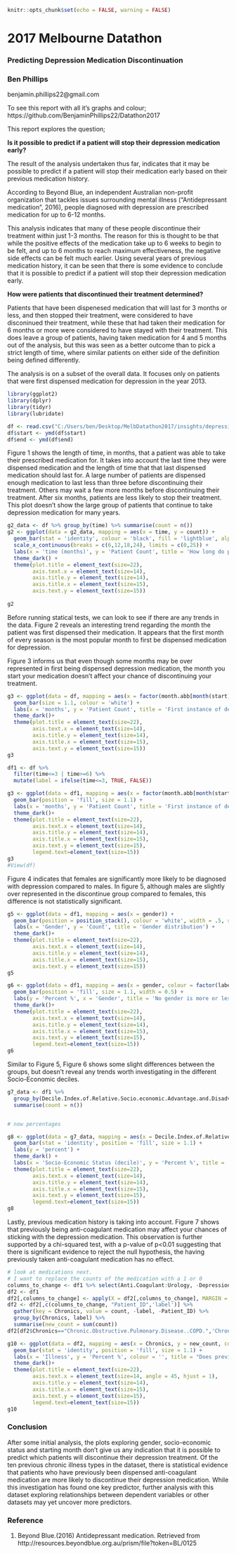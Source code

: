 

```r
knitr::opts_chunk$set(echo = FALSE, warning = FALSE)
```

# 2017 Melbourne Datathon
### Predicting Depression Medication Discontinuation

### Ben Phillips 
benjamin.phillips22@gmail.com

To see this report with all it's graphs and colour;
https://github.com/BenjaminPhillips22/Datathon2017



This report explores the question;

**Is it possible to predict if a patient will stop their depression medication early?**

The result of the analysis undertaken thus far, indicates that it may be possible to predict if a patient will stop their medication early based on their previous medication history.

According to Beyond Blue, an independent Australian non-profit organization that tackles issues surrounding mental illness ("Antidepressant medication", 2016), people diagnosed with depression are prescribed medication for up to 6-12 months. 

This analysis indicates that many of these people discontinue their treatment within just 1-3 months. The reason for this is thought to be that while the positive effects of the medication take up to 6 weeks to begin to be felt, and up to 6 months to reach maximum effectiveness, the negative side effects can be felt much earlier. Using several years of previous medication history, it can be seen that there is some evidence to conclude that it is possible to predict if a patient will stop their depression medication early.

**How were patients that discontinued their treatment determined?**

Patients that have been dispenesed medication that will last for 3 months or less, and then stopped their treatment, were considered to have disconinued their treatment, while these that had taken their medication for 6 months or more were considered to have stayed with their treatment. This does leave a group of patients, having taken medication for 4 and 5 months out of the analysis, but this was seen as a better outcome than to pick a strict length of time, where similar patients on either side of the definition being defined differently.

The analysis is on a subset of the overall data. It focuses only on patients that were first dispensed medication for depression in the year 2013.

```r
library(ggplot2)
library(dplyr)
library(tidyr)
library(lubridate)
```


```r
df <- read.csv("C:/Users/ben/Desktop/MelbDatathon2017/insights/depression_dataset_better.csv", stringsAsFactors = FALSE)
df$start <- ymd(df$start)
df$end <- ymd(df$end)
```


Figure 1 shows the length of time, in months, that a patient was able to take their prescribed medication for. It takes into account the last time they were dispensed medication and the length of time that that last dispensed medication should last for. A large number of patients are dispensed enough medication to last less than three before discontinuing their treatment. Others may wait a few more months before discontinuing their treatment. After six months, patients are less likely to stop their treatment. This plot doesn't show the large group of patients that continue to take depression medication for many years.


```r
g2_data <- df %>% group_by(time) %>% summarise(count = n()) 
g2 <- ggplot(data = g2_data, mapping = aes(x = time, y = count)) +
  geom_bar(stat = 'identity', colour = 'black', fill = 'lightblue', alpha = .6) + 
  scale_x_continuous(breaks = c(6,12,18,24), limits = c(0,25)) +
  labs(x = 'time (months)', y = 'Patient Count', title = 'How long do patients take their depression medication?') + 
  theme_dark() +
  theme(plot.title = element_text(size=22), 
        axis.text.x = element_text(size=14), 
        axis.title.y = element_text(size=14), 
        axis.title.x = element_text(size=15), 
        axis.text.y = element_text(size=15))
  
g2

```


Before running statical tests, we can look to see if there are any trends in the data.
Figure 2 reveals an interesting trend regarding the month the patient was first dispensed their medication. It appears that the first month of every season is the most popular month to first be dispensed medication for depression.

Figure 3 informs us that even though some months may be over represented in first being dispensed depression medication, the month you start your medication doesn't affect your chance of discontinuing your treatment.


```r
g3 <- ggplot(data = df, mapping = aes(x = factor(month.abb[month(start)], levels = month.abb[1:12]))) +
  geom_bar(size = 1.1, colour = 'white') + 
  labs(x = 'months', y = 'Patient Count', title = 'First instance of depression medication dispensed (2013)') + 
  theme_dark()+
  theme(plot.title = element_text(size=22), 
        axis.text.x = element_text(size=14), 
        axis.title.y = element_text(size=14), 
        axis.title.x = element_text(size=15), 
        axis.text.y = element_text(size=15))
g3


```


```r

df1 <- df %>%
  filter(time<=3 | time>=6) %>%
  mutate(label = ifelse(time<=3, TRUE, FALSE))

g3 <- ggplot(data = df1, mapping = aes(x = factor(month.abb[month(start)], levels = month.abb[1:12]), colour = factor(label, labels = c("Continued", "Discontinued")))) +
  geom_bar(position = 'fill', size = 1.1) + 
  labs(x = 'months', y = 'Patient Count', title = 'First instance of depression medication dispensed (2013)', colour = '') + 
  theme_dark()+
  theme(plot.title = element_text(size=22), 
        axis.text.x = element_text(size=14), 
        axis.title.y = element_text(size=14), 
        axis.title.x = element_text(size=15), 
        axis.text.y = element_text(size=15),
        legend.text=element_text(size=15))
g3
#View(df)

```

Figure 4 indicates that females are significantly more likely to be diagnosed with depression compared to males. In figure 5, although males are slightly over represented in the discontinue group compared to females, this difference is not statistically significant.


```r


g5 <- ggplot(data = df1, mapping = aes(x = gender)) +
  geom_bar(position = position_stack(), colour = 'white', width = .5, size = 1.1) +
  labs(x = 'Gender', y = 'Count', title = 'Gender distribution') + 
  theme_dark()+
  theme(plot.title = element_text(size=22), 
        axis.text.x = element_text(size=14), 
        axis.title.y = element_text(size=14), 
        axis.title.x = element_text(size=15), 
        axis.text.y = element_text(size=15))
g5


```


```r
g6 <- ggplot(data = df1, mapping = aes(x = gender, colour = factor(label, labels = c("Continued", "Discontinued")))) +
  geom_bar(position = 'fill', size = 1.1, width = 0.5) +
  labs(y = 'Percent %', x = 'Gender', title = 'No gender is more or less likely to discontinue their medication', colour = '') + 
  theme_dark()+
  theme(plot.title = element_text(size=22), 
        axis.text.x = element_text(size=14), 
        axis.title.y = element_text(size=14), 
        axis.title.x = element_text(size=15), 
        axis.text.y = element_text(size=15),
        legend.text=element_text(size=15))
g6

```

Similar to Figure 5, Figure 6 shows some slight differences between the groups, but doesn't reveal any trends worth investigating in the different Socio-Economic deciles.


```r
g7_data <- df1 %>% 
  group_by(Decile.Index.of.Relative.Socio.economic.Advantage.and.Disadvantage, label) %>%
  summarise(count = n())


# now percentages

g8 <- ggplot(data = g7_data, mapping = aes(x = Decile.Index.of.Relative.Socio.economic.Advantage.and.Disadvantage, y = count, colour = factor(label, labels = c("Continued", "Discontinued")))) +
  geom_bar(stat = 'identity', position = 'fill', size = 1.1) + 
  labs(y = 'percent') +
  theme_dark() +
  labs(x = 'Socio-Economic Status (decile)', y = 'Percent %', title = 'No SES group is more or less likely to discontinue their medication', colour = '')+
  theme(plot.title = element_text(size=22), 
        axis.text.x = element_text(size=14), 
        axis.title.y = element_text(size=14), 
        axis.title.x = element_text(size=15), 
        axis.text.y = element_text(size=15),
        legend.text=element_text(size=15))
g8


```


Lastly, previous medication history is taking into account. Figure 7 shows that previously being anti-coagulant medication may affect your chances of sticking with the depression medication. This observation is further supported by a chi-squared test, with a p-value of p<0.01 suggesting that there is significant evidence to reject the null hypothesis, the having previously taken anti-coagulant medication has no effect.


```r
# look at medications next.
# I want to replace the counts of the medication with a 1 or 0
columns_to_change <- df1 %>% select(Anti.Coagulant:Urology, -Depression) %>% colnames()
df2 <- df1
df2[,columns_to_change] <- apply(X = df2[,columns_to_change], MARGIN = 2, FUN = function(i){ifelse(i>=1, 1, 0)})
df2 <- df2[,c(columns_to_change, "Patient_ID",'label')] %>% 
  gather(key = Chronics, value = count, -label, -Patient_ID) %>%
  group_by(Chronics, label) %>%
  summarise(new_count = sum(count))
df2[df2$Chronics=="Chronic.Obstructive.Pulmonary.Disease..COPD.",'Chronics'] <- 'COPD'

g10 <- ggplot(data = df2, mapping = aes(x = Chronics, y = new_count, colour = factor(label, labels = c("Continued", "Discontinued")))) +
  geom_bar(stat = 'identity', position = 'fill', size = 1.1) + 
  labs(x = 'Illness', y = 'Percent %', colour = '', title = "Does previous illness uncover patients more likely to discontinue?")+
  theme_dark()+
  theme(plot.title = element_text(size=22), 
        axis.text.x = element_text(size=14, angle = 45, hjust = 1), 
        axis.title.y = element_text(size=14), 
        axis.title.x = element_text(size=15), 
        axis.text.y = element_text(size=15),
        legend.text=element_text(size=15))
g10

```



### Conclusion

After some initial analysis, the plots exploring gender, socio-economic status and starting month don't give us any indication that it is possible to predict which patients will discontinue their depression treatment. Of the ten previous chronic illness types in the dataset, there is statistical evidence that patients who have previously been dispensed anti-coagulant medication are more likely to discontinue their depression medication. While this investigation has found one key predictor, further analysis with this dataset exploring relationships between dependent variables or other datasets may yet uncover more predictors.


### Reference

(1) Beyond Blue.(2016) Antidepressant medication. Retrieved from http://resources.beyondblue.org.au/prism/file?token=BL/0125

